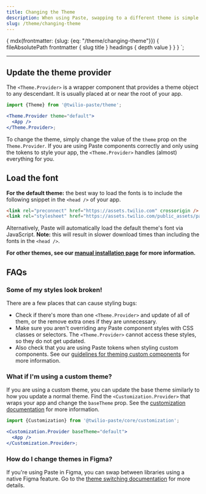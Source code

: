 ```yaml
---
title: Changing the Theme
description: When using Paste, swapping to a different theme is simple and quick.
slug: /theme/changing-theme
---
```



  {
    mdx(frontmatter: {slug: {eq: "/theme/changing-theme"}}) {
      fileAbsolutePath
      frontmatter {
        slug
        title
      }
      headings {
        depth
        value
      }
    }
  }
`;

<GenericHeader
  name={props.pageContext.frontmatter.title}
  description={props.pageContext.frontmatter.description}
  categoryRoute={SidebarCategoryRoutes.THEME}
/>

---

 <contentwrapper>

<PageAside data={props.data.mdx} />

<content>

## Update the theme provider

The `<Theme.Provider>` is a wrapper component that provides a theme object to any descendant. It is usually placed at or near the root of your app.

```jsx
import {Theme} from '@twilio-paste/theme';

<Theme.Provider theme="default">
  <App />
</Theme.Provider>;
```

To change the theme, simply change the value of the `theme` prop on the `Theme.Provider`. If you are using Paste components correctly and only using the tokens to style your app, the `<Theme.Provider>` handles (almost) everything for you.

## Load the font

**For the default theme:** the best way to load the fonts is to include the following snippet in the `<head />` of your app.

```html
<link rel="preconnect" href="https://assets.twilio.com" crossorigin />
<link rel="stylesheet" href="https://assets.twilio.com/public_assets/paste-fonts/1.5.0/fonts.css" />
```

Alternatively, Paste will automatically load the default theme's font via JavaScript. **Note:** this will result in slower download times than including the fonts in the `<head />`.

**For other themes, see our [manual installation page](/introduction/for-engineers/manual-installation/#how-to-load-the-right-font) for more information.**

## FAQs

### Some of my styles look broken!

There are a few places that can cause styling bugs:

- Check if there's more than one `<Theme.Provider>` and update of all of them, or the remove extra ones if they are unnecessary.
- Make sure you aren't overriding any Paste component styles with CSS classes or selectors. The `<Theme.Provider>` cannot access these styles, so they do not get updated.
- Also check that you are using Paste tokens when styling custom components. See our [guidelines for theming custom components](/theme/#using-tokens-in-custom-components) for more information.

### What if I'm using a custom theme?

If you are using a custom theme, you can update the base theme similarly to how you update a normal theme. Find the `<Customization.Provider>` that wraps your app and change the `baseTheme` prop. See the [customization documentation](/customization/customization-provider/) for more information.

```jsx
import {Customization} from '@twilio-paste/core/customization';

<Customization.Provider baseTheme="default">
  <App />
</Customization.Provider>;
```

### How do I change themes in Figma?

If you're using Paste in Figma, you can swap between libraries using a native Figma feature. Go to the [theme switching documentation](/theme/dark-theme#theme-switching) for more details.

</content>
</contentwrapper>
